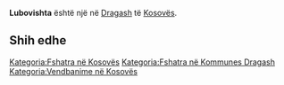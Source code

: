 {{Fshat në 
 | Emri                = Lubovishta
 | EmriAlt                = 
 | NAME_SHORT_FORM=      
 | NAME_GENERIC=      
 | NAME_SORT_NAME_RO=      LUBOVISHTA
 | FULL_NAME_RO = Lubovishta
 | FULL_NAME_ND_RO=Lubovishta
 | SORT_NAME_RG=LUBOVISHTA
 | FULL_NAME_RG=Lubovishta
 | FULL_NAME_ND_RG=Lubovishta
 | SRP_NAME_SHORT_FORM=      
 | SRP_NAME_GENERIC=      
 | SRP_NAME_SORT_NAME_RO=      
 | SRP_FULL_NAME_RO = 
 | SRP_FULL_NAME_ND_RO=
 | SRP_SORT_NAME_RG=
 | SRP_FULL_NAME_RG=
 | SRP_FULL_NAME_ND_RG=
 | Emri (Rasa dhanore) = 
 | Figura              = 
 | Shteti              = Kosovo
 | Komuna              = Dragash
 | Kodi postar         = 
 | Sipërfaqja          = 

 | Popullsia           = 

 | Regj. i popullsisë  = 
 | Dend. e popullsisë  = 
 | Faqja zyrtare       = 
 <!--- Koordinatat ----> 
 | Gjerësia            = 42.056667
 | Gjatësia            = 20.663056
 | Lartësia            = 
}}
'''Lubovishta''' është një [[]] në [[Dragash]] të [[Kosovës]].

<!-- == Gjeografia == -->
<!-- == Historia == -->
<!-- == Demografia == -->
== Shih edhe ==
{{Komuna Dragash}}
{{Kosovo-Administrata-Cung}}

[[Kategoria:Fshatra në Kosovës]]
[[Kategoria:Fshatra në Kommunes Dragash]]
[[Kategoria:Vendbanime në Kosovës]]